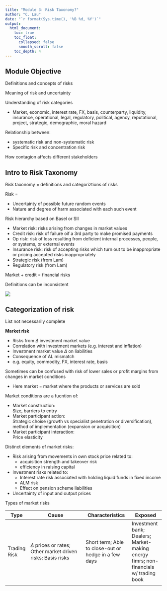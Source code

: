 ```yaml
---
title: "Module 3: Risk Taxonomy?"
author: "C. Lau"
date: "`r format(Sys.time(), '%B %d, %Y')`"
output: 
  html_document:
    toc: true
    toc_float:
      collapsed: false
      smooth_scroll: false
    toc_depth: 4
---
```


## Module Objective

Definitions and concepts of risks

Meaning of risk and uncertainty

Understanding of risk categories

* Market, economic, interest rate, FX, basis, counterparty, liquidity, insurance, operational, legal, regulatory, political, agency, reputational, project, strategic, demographic, moral hazard

Relationship between:

* systematic risk and non-systematic risk
* Specific risk and concentration risk

How contagion affects different stakeholders

## Intro to Risk Taxonomy

Risk taxonomy = definitions and categoriztions of risks

Risk = 

* Uncertainty of possible future random events
* Nature and degree of harm associated with each such event

Risk hierarchy based on Basel or SII

* Market risk: risks arising from changes in market values
* Credit risk: risk of failure oif a 3rd party to make promised payments
* Op risk: risk of loss resulting from deficient internal processes, people, or systems, or external events
* Insurance risk: risk of accepting risks which turn out to be inappropriate or pricing accepted risks inappropriately
* Strategic risk (from Lam)  
* Regulatory risk (from Lam)

Market + credit = financial risks

Definitions can be inconsistent

![](figures/figure-03.01.png)

## Categorization of risk

List not necessarily complete

**Market risk**

* Risks from $\Delta$ investment market value
* Correlation with investment markets (e.g. interest and inflation)
* Investment market value $\Delta$ on liabilities
* Consequence of AL mismatch
* e.g. equity, commodity, FX, interest rate, basis

Sometimes can be confused with risk of lower sales or profit margins from changes in market conditions

* Here market = market where the products or services are sold

Market conditions are a fucntion of:

* Market construction:  
Size, barriers to entry
* Market participant action:  
Strategic choise (growth vs specialist penetration or diversification), method of implementation (expansion or acquisition)
* Market participant interaction:  
Price elasticity

Distinct elements of market risks:

* Risk arising from movements in own stock price related to:
    * acquisition strength and takeover risk
    * efficiency in raising capital
* Investment risks related to:
    * Interest rate risk associated with holding liquid funds in fixed income
    * ALM risk
    * Effect on pension scheme liabilities
* Uncertainty of input and output prices

Types of market risks

| Type | Cause | Characteristics | Exposed |
| ---- | ---------------------- | ----------------- | ------------ |
| Trading Risk | $\Delta$ prices or rates; Other market driven risks; Basis risks | Short term; Able to close-out or hedge in a few days | Investment bank; Dealers; Market-making energy fimrs; non-financials w/ trading book |
| 
